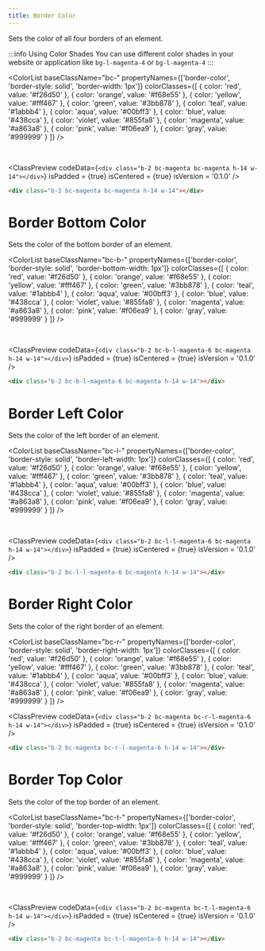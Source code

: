```yaml
---
title: Border Color
---
```



Sets the color of all four borders of an element.

:::info Using Color Shades
You can use different color shades in your website or application like `bg-l-magenta-4` or `bg-l-magenta-4`
:::

<ColorList 
  baseClassName="bc-" 
  propertyNames={['border-color', 'border-style: solid', 'border-width: 1px']} 
  colorClasses={[
    { color: 'red', value: '#f26d50' },
    { color: 'orange', value: '#f68e55' },
    { color: 'yellow', value: '#fff467' },
    { color: 'green', value: '#3bb878' },
    { color: 'teal', value: '#1abbb4' },
    { color: 'aqua', value: '#00bff3' },
    { color: 'blue', value: '#438cca' },
    { color: 'violet', value: '#855fa8' },
    { color: 'magenta', value: '#a863a8' },
    { color: 'pink', value: '#f06ea9' },
    { color: 'gray', value: '#999999' }
  ]}
/>

<br />

<ClassPreview
  codeData={`
    <div class="b-2 bc-magenta bc-magenta h-14 w-14"></div>
  `}
  isPadded = {true}
  isCentered = {true}
  isVersion = '0.1.0'
/>

```html
<div class="b-2 bc-magenta bc-magenta h-14 w-14"></div>
```

# Border Bottom Color

Sets the color of the bottom border of an element.

<ColorList 
  baseClassName="bc-b-" 
  propertyNames={['border-color', 'border-style: solid', 'border-bottom-width: 1px']} 
  colorClasses={[
    { color: 'red', value: '#f26d50' },
    { color: 'orange', value: '#f68e55' },
    { color: 'yellow', value: '#fff467' },
    { color: 'green', value: '#3bb878' },
    { color: 'teal', value: '#1abbb4' },
    { color: 'aqua', value: '#00bff3' },
    { color: 'blue', value: '#438cca' },
    { color: 'violet', value: '#855fa8' },
    { color: 'magenta', value: '#a863a8' },
    { color: 'pink', value: '#f06ea9' },
    { color: 'gray', value: '#999999' }
  ]}
/>

<br />

<ClassPreview
  codeData={`
    <div class="b-2 bc-b-l-magenta-6 bc-magenta h-14 w-14"></div>
  `}
  isPadded = {true}
  isCentered = {true}
  isVersion = '0.1.0'
/>

```html
<div class="b-2 bc-b-l-magenta-6 bc-magenta h-14 w-14"></div>
```

# Border Left Color

Sets the color of the left border of an element.

<ColorList 
  baseClassName="bc-l-" 
  propertyNames={['border-color', 'border-style: solid', 'border-left-width: 1px']} 
  colorClasses={[
    { color: 'red', value: '#f26d50' },
    { color: 'orange', value: '#f68e55' },
    { color: 'yellow', value: '#fff467' },
    { color: 'green', value: '#3bb878' },
    { color: 'teal', value: '#1abbb4' },
    { color: 'aqua', value: '#00bff3' },
    { color: 'blue', value: '#438cca' },
    { color: 'violet', value: '#855fa8' },
    { color: 'magenta', value: '#a863a8' },
    { color: 'pink', value: '#f06ea9' },
    { color: 'gray', value: '#999999' }
  ]}
/>

<br />

<ClassPreview
  codeData={`
    <div class="b-2 bc-l-l-magenta-6 bc-magenta h-14 w-14"></div>
  `}
  isPadded = {true}
  isCentered = {true}
  isVersion = '0.1.0'
/>

```html
<div class="b-2 bc-l-l-magenta-6 bc-magenta h-14 w-14"></div>
```

# Border Right Color

Sets the color of the right border of an element.

<ColorList 
  baseClassName="bc-r-" 
  propertyNames={['border-color', 'border-style: solid', 'border-right-width: 1px']} 
  colorClasses={[
    { color: 'red', value: '#f26d50' },
    { color: 'orange', value: '#f68e55' },
    { color: 'yellow', value: '#fff467' },
    { color: 'green', value: '#3bb878' },
    { color: 'teal', value: '#1abbb4' },
    { color: 'aqua', value: '#00bff3' },
    { color: 'blue', value: '#438cca' },
    { color: 'violet', value: '#855fa8' },
    { color: 'magenta', value: '#a863a8' },
    { color: 'pink', value: '#f06ea9' },
    { color: 'gray', value: '#999999' }
  ]}
/>
<br />

<ClassPreview
  codeData={`
    <div class="b-2 bc-magenta bc-r-l-magenta-6 h-14 w-14"></div>
  `}
  isPadded = {true}
  isCentered = {true}
  isVersion = '0.1.0'
/>

```html
<div class="b-2 bc-magenta bc-r-l-magenta-6 h-14 w-14"></div>
```

# Border Top Color

Sets the color of the top border of an element.

<ColorList 
  baseClassName="bc-t-" 
  propertyNames={['border-color', 'border-style: solid', 'border-top-width: 1px']} 
  colorClasses={[
    { color: 'red', value: '#f26d50' },
    { color: 'orange', value: '#f68e55' },
    { color: 'yellow', value: '#fff467' },
    { color: 'green', value: '#3bb878' },
    { color: 'teal', value: '#1abbb4' },
    { color: 'aqua', value: '#00bff3' },
    { color: 'blue', value: '#438cca' },
    { color: 'violet', value: '#855fa8' },
    { color: 'magenta', value: '#a863a8' },
    { color: 'pink', value: '#f06ea9' },
    { color: 'gray', value: '#999999' }
  ]}
/>

<br />

<ClassPreview
  codeData={`
    <div class="b-2 bc-magenta bc-t-l-magenta-6 h-14 w-14"></div>
  `}
  isPadded = {true}
  isCentered = {true}
  isVersion = '0.1.0'
/>

```html
<div class="b-2 bc-magenta bc-t-l-magenta-6 h-14 w-14"></div>
```